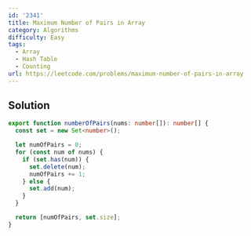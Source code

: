 ```yaml
---
id: '2341'
title: Maximum Number of Pairs in Array
category: Algorithms
difficulty: Easy
tags:
  - Array
  - Hash Table
  - Counting
url: https://leetcode.com/problems/maximum-number-of-pairs-in-array
---
```


## Solution

```typescript showLineNumbers
export function numberOfPairs(nums: number[]): number[] {
  const set = new Set<number>();

  let numOfPairs = 0;
  for (const num of nums) {
    if (set.has(num)) {
      set.delete(num);
      numOfPairs += 1;
    } else {
      set.add(num);
    }
  }

  return [numOfPairs, set.size];
}
```

